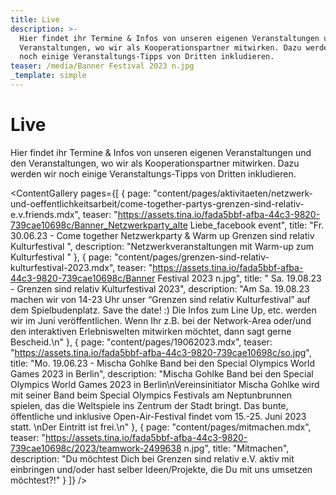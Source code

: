```yaml
---
title: Live
description: >-
  Hier findet ihr Termine & Infos von unseren eigenen Veranstaltungen und den
  Veranstaltungen, wo wir als Kooperationspartner mitwirken. Dazu werden wir
  noch einige Veranstaltungs-Tipps von Dritten inkludieren.
teaser: /media/Banner Festival 2023 n.jpg
_template: simple
---
```


# Live

Hier findet ihr Termine & Infos von unseren eigenen Veranstaltungen und den Veranstaltungen, wo wir als Kooperationspartner mitwirken. Dazu werden wir noch einige Veranstaltungs-Tipps von Dritten inkludieren.

<ContentGallery
  pages={[
    {
      page: "content/pages/aktivitaeten/netzwerk-und-oeffentlichkeitsarbeit/come-together-partys-grenzen-sind-relativ-e.v.friends.mdx",
      teaser:
        "https://assets.tina.io/fada5bbf-afba-44c3-9820-739cae10698c/Banner_Netzwerkparty_alte Liebe_facebook event",
      title:
        "Fr. 30.06.23 - Come together Netzwerkparty & Warm up Grenzen sind relativ Kulturfestival ",
      description: "Netzwerkveranstaltungen mit Warm-up zum Kulturfestival "
    },
    {
      page: "content/pages/grenzen-sind-relativ-kulturfestival-2023.mdx",
      teaser:
        "https://assets.tina.io/fada5bbf-afba-44c3-9820-739cae10698c/Banner Festival 2023 n.jpg",
      title: " Sa. 19.08.23 - Grenzen sind relativ Kulturfestival 2023",
      description:
        "Am Sa. 19.08.23 machen wir von 14-23 Uhr unser “Grenzen sind relativ Kulturfestival” auf dem Spielbudenplatz. Save the date! :) Die Infos zum Line Up, etc. werden wir im Juni veröffentlichen. Wenn Ihr z.B. bei der Network-Area oder/und den interaktiven Erlebniswelten mitwirken möchtet, dann sagt gerne Bescheid.\n"
    },
    {
      page: "content/pages/19062023.mdx",
      teaser:
        "https://assets.tina.io/fada5bbf-afba-44c3-9820-739cae10698c/so.jpg",
      title:
        "Mo. 19.06.23 - Mischa Gohlke Band bei den Special Olympics World Games 2023 in Berlin",
      description:
        "Mischa Gohlke Band bei den Special Olympics World Games 2023 in Berlin\nVereinsinitiator Mischa Gohlke wird mit seiner Band beim Special Olympics Festivals am Neptunbrunnen spielen, das die Weltspiele ins Zentrum der Stadt bringt. Das bunte, öffentliche und inklusive Open-Air-Festival findet vom 15.-25. Juni 2023 statt. \nDer Eintritt ist frei.\n"
    },
    {
      page: "content/pages/mitmachen.mdx",
      teaser:
        "https://assets.tina.io/fada5bbf-afba-44c3-9820-739cae10698c/2023/teamwork-2499638 n.jpg",
      title: "Mitmachen",
      description:
        "Du möchtest Dich bei Grenzen sind relativ e.V. aktiv mit einbringen und/oder hast selber Ideen/Projekte, die Du mit uns umsetzen möchtest?!"
    }
  ]}
/>
